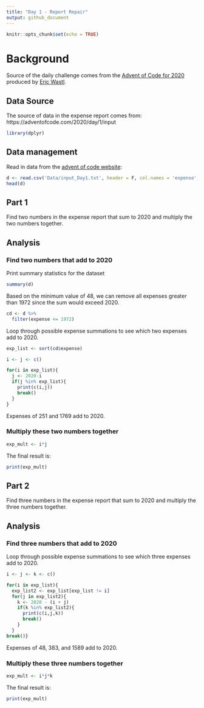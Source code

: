 ```yaml
---
title: "Day 1 - Report Repair"
output: github_document
---
```


```r
knitr::opts_chunk$set(echo = TRUE)
```

# Background

Source of the daily challenge comes from the [Advent of Code for 2020](https://adventofcode.com/) produced by [Eric Wastl](https://twitter.com/ericwastl).

## Data Source

The source of data in the expense report comes from: https://adventofcode.com/2020/day/1/input

```r
library(dplyr)
```

## Data management

Read in data from the [advent of code website](https://adventofcode.com/2020/day/1/input):

```r
d <- read.csv('Data/input_Day1.txt', header = F, col.names = 'expense', colClasses = 'numeric')
head(d)
```

## Part 1

Find two numbers in the expense report that sum to 2020 and multiply the two numbers together.

## Analysis

### Find two numbers that add to 2020
Print summary statistics for the dataset

```r
summary(d)
```

Based on the minimum value of 48, we can remove all expenses greater than 1972 since the sum would exceed 2020.

```r
cd <- d %>%
  filter(expense <= 1972)

```

Loop through possible expense summations to see which two expenses add to 2020.

```r
exp_list <- sort(cd$expense)

i <- j <- c()

for(i in exp_list){
  j <- 2020-i
  if(j %in% exp_list){
    print(c(i,j))
    break()
  }
}

```

Expenses of 251 and 1769 add to 2020. 

### Multiply these two numbers together

```r
exp_mult <- i*j
```

The final result is:
```r
print(exp_mult)
```

## Part 2

Find three numbers in the expense report that sum to 2020 and multiply the three numbers together.

## Analysis

### Find three numbers that add to 2020
Loop through possible expense summations to see which three expenses add to 2020.

```r
i <- j <- k <- c()

for(i in exp_list){
  exp_list2 <- exp_list[exp_list != i]
  for(j in exp_list2){
    k <- 2020 - (i + j)
    if(k %in% exp_list2){
      print(c(i,j,k)) 
      break()
    }
  }
break()}
```

Expenses of 48, 383, and 1589 add to 2020. 

### Multiply these three numbers together

```r
exp_mult <- i*j*k
```

The final result is:
```r
print(exp_mult)
```
